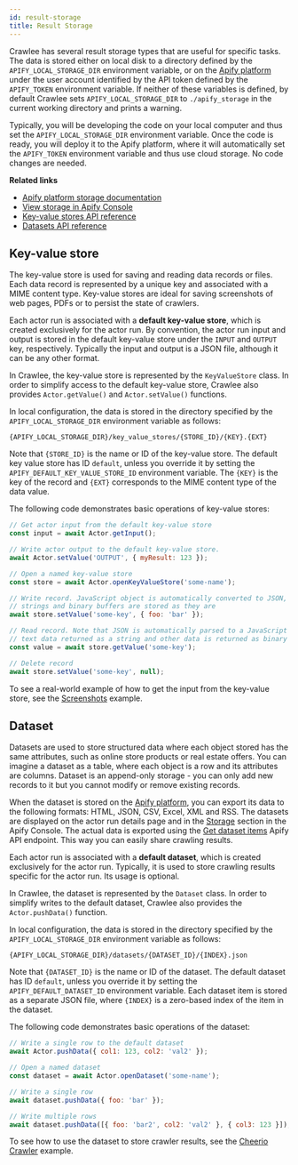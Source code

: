 ```yaml
---
id: result-storage
title: Result Storage
---
```



Crawlee has several result storage types that are useful for specific tasks. The data is stored either on local disk to a directory defined by the
`APIFY_LOCAL_STORAGE_DIR` environment variable, or on the [Apify platform](../guides/apify-platform) under the user account
identified by the API token defined by the `APIFY_TOKEN` environment variable. If neither of these variables is defined, by default Crawlee sets
`APIFY_LOCAL_STORAGE_DIR` to `./apify_storage` in the current working directory and prints a warning.

Typically, you will be developing the code on your local computer and thus set the `APIFY_LOCAL_STORAGE_DIR` environment variable. Once the code is
ready, you will deploy it to the Apify platform, where it will automatically set the `APIFY_TOKEN` environment variable and thus use cloud storage. No
code changes are needed.

**Related links**

- [Apify platform storage documentation](https://docs.apify.com/storage)
- [View storage in Apify Console](https://console.apify.com/storage)
- [Key-value stores API reference](https://apify.com/docs/api/v2#/reference/key-value-stores)
- [Datasets API reference](https://docs.apify.com/api/v2#/reference/datasets)

## Key-value store

The key-value store is used for saving and reading data records or files. Each data record is represented by a unique key and associated with a MIME
content type. Key-value stores are ideal for saving screenshots of web pages, PDFs or to persist the state of crawlers.

Each actor run is associated with a **default key-value store**, which is created exclusively for the actor run. By convention, the actor run input
and output is stored in the default key-value store under the `INPUT` and `OUTPUT` key, respectively. Typically the input and output is a JSON file,
although it can be any other format.

In Crawlee, the key-value store is represented by the <ApiLink to="core/class/KeyValueStore">`KeyValueStore`</ApiLink> class. In order to simplify access to the default
key-value store, Crawlee also provides <ApiLink to="apify/class/Actor#getValue">`Actor.getValue()`</ApiLink> and <ApiLink to="apify/class/Actor#setValue">`Actor.setValue()`</ApiLink> functions.

In local configuration, the data is stored in the directory specified by the `APIFY_LOCAL_STORAGE_DIR` environment variable as follows:

```
{APIFY_LOCAL_STORAGE_DIR}/key_value_stores/{STORE_ID}/{KEY}.{EXT}
```

Note that `{STORE_ID}` is the name or ID of the key-value store. The default key value store has ID `default`, unless you override it by setting the
`APIFY_DEFAULT_KEY_VALUE_STORE_ID` environment variable. The `{KEY}` is the key of the record and `{EXT}` corresponds to the MIME content type of the
data value.

The following code demonstrates basic operations of key-value stores:

```javascript
// Get actor input from the default key-value store
const input = await Actor.getInput();

// Write actor output to the default key-value store.
await Actor.setValue('OUTPUT', { myResult: 123 });

// Open a named key-value store
const store = await Actor.openKeyValueStore('some-name');

// Write record. JavaScript object is automatically converted to JSON,
// strings and binary buffers are stored as they are
await store.setValue('some-key', { foo: 'bar' });

// Read record. Note that JSON is automatically parsed to a JavaScript object,
// text data returned as a string and other data is returned as binary buffer
const value = await store.getValue('some-key');

// Delete record
await store.setValue('some-key', null);
```

To see a real-world example of how to get the input from the key-value store, see the [Screenshots](../examples/capture-screenshot) example.

## Dataset

Datasets are used to store structured data where each object stored has the same attributes, such as online store products or real estate offers. You
can imagine a dataset as a table, where each object is a row and its attributes are columns. Dataset is an append-only storage - you can only add new
records to it but you cannot modify or remove existing records.

When the dataset is stored on the [Apify platform](../guides/apify-platform), you can export its data to the following formats: HTML,
JSON, CSV, Excel, XML and RSS. The datasets are displayed on the actor run details page and in the
[Storage](https://console.apify.com/storage) section in the Apify Console. The actual data is exported using the
[Get dataset items](https://apify.com/docs/api/v2#/reference/datasets/item-collection/get-items) Apify API endpoint. This
way you can easily share crawling results.

Each actor run is associated with a **default dataset**, which is created exclusively for the actor run. Typically, it is used to store crawling
results specific for the actor run. Its usage is optional.

In Crawlee, the dataset is represented by the <ApiLink to="core/class/Dataset">`Dataset`</ApiLink> class. In order to simplify writes to the default dataset, Crawlee
also provides the <ApiLink to="apify/class/Actor#pushData">`Actor.pushData()`</ApiLink> function.

In local configuration, the data is stored in the directory specified by the `APIFY_LOCAL_STORAGE_DIR` environment variable as follows:

```
{APIFY_LOCAL_STORAGE_DIR}/datasets/{DATASET_ID}/{INDEX}.json
```

Note that `{DATASET_ID}` is the name or ID of the dataset. The default dataset has ID `default`, unless you override it by setting the
`APIFY_DEFAULT_DATASET_ID` environment variable. Each dataset item is stored as a separate JSON file, where `{INDEX}` is a zero-based index of the
item in the dataset.

The following code demonstrates basic operations of the dataset:

```javascript
// Write a single row to the default dataset
await Actor.pushData({ col1: 123, col2: 'val2' });

// Open a named dataset
const dataset = await Actor.openDataset('some-name');

// Write a single row
await dataset.pushData({ foo: 'bar' });

// Write multiple rows
await dataset.pushData([{ foo: 'bar2', col2: 'val2' }, { col3: 123 }]);
```

To see how to use the dataset to store crawler results, see the [Cheerio Crawler](../examples/cheerio-crawler) example.
